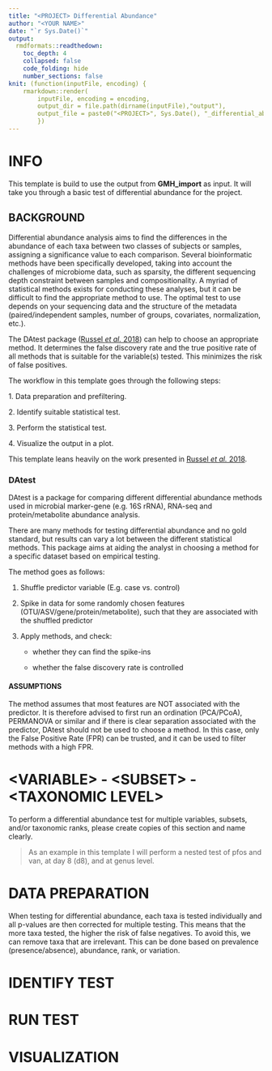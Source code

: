 ```yaml
---
title: "<PROJECT> Differential Abundance"
author: "<YOUR NAME>"
date: "`r Sys.Date()`"
output:
  rmdformats::readthedown:
    toc_depth: 4
    collapsed: false
    code_folding: hide
    number_sections: false
knit: (function(inputFile, encoding) { 
    rmarkdown::render(
        inputFile, encoding = encoding,
        output_dir = file.path(dirname(inputFile),"output"),
        output_file = paste0("<PROJECT>", Sys.Date(), "_differential_abundance.html"))
        })
---
```


# INFO {.tabset .tabset-fade .tabset-pills}

This template is build to use the output from **GMH_import** as input. It will take you through a basic test of differential abundance for the project.

## BACKGROUND

Differential abundance analysis aims to find the differences in the abundance of each taxa between two classes of subjects or samples, assigning a significance value to each comparison. Several bioinformatic methods have been specifically developed, taking into account the challenges of microbiome data, such as sparsity, the different sequencing depth constraint between samples and compositionality. A myriad of statistical methods exists for conducting these analyses, but it can be difficult to find the appropriate method to use. The optimal test to use depends on your sequencing data and the structure of the metadata (paired/independent samples, number of groups, covariates, normalization, etc.).

The DAtest package ([Russel *et al.* 2018](https://doi.org/10.1101/241802)) can help to choose an appropriate method. It determines the false discovery rate and the true positive rate of all methods that is suitable for the variable(s) tested. This minimizes the risk of false positives.

The workflow in this template goes through the following steps:

1\. Data preparation and prefiltering.

2\. Identify suitable statistical test.

3\. Perform the statistical test.

4\. Visualize the output in a plot.

This template leans heavily on the work presented in [Russel *et al.* 2018](https://doi.org/10.1101/241802).

### DAtest

DAtest is a package for comparing different differential abundance methods used in microbial marker-gene (e.g. 16S rRNA), RNA-seq and protein/metabolite abundance analysis.

There are many methods for testing differential abundance and no gold standard, but results can vary a lot between the different statistical methods. This package aims at aiding the analyst in choosing a method for a specific dataset based on empirical testing.

The method goes as follows:

1.  Shuffle predictor variable (E.g. case vs. control)

2.  Spike in data for some randomly chosen features (OTU/ASV/gene/protein/metabolite), such that they are associated with the shuffled predictor

3.  Apply methods, and check:

    -   whether they can find the spike-ins

    -   whether the false discovery rate is controlled

#### ASSUMPTIONS

The method assumes that most features are NOT associated with the predictor. It is therefore advised to first run an ordination (PCA/PCoA), PERMANOVA or similar and if there is clear separation associated with the predictor, DAtest should not be used to choose a method. In this case, only the False Positive Rate (FPR) can be trusted, and it can be used to filter methods with a high FPR.

# \<VARIABLE\> - \<SUBSET\> - \<TAXONOMIC LEVEL\>

To perform a differential abundance test for multiple variables, subsets, and/or taxonomic ranks, please create copies of this section and name clearly.

> As an example in this template I will perform a nested test of pfos and van, at day 8 (d8), and at genus level.

# DATA PREPARATION

When testing for differential abundance, each taxa is tested individually and all p-values are then corrected for multiple testing. This means that the more taxa tested, the higher the risk of false negatives. To avoid this, we can remove taxa that are irrelevant. This can be done based on prevalence (presence/absence), abundance, rank, or variation.  

# IDENTIFY TEST

# RUN TEST

# VISUALIZATION
